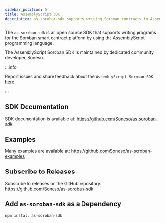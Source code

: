 ```yaml
---
sidebar_position: 5
title: AssemblyScript SDK
description: as-soroban-sdk supports writing Soroban contracts in AssemblyScript.
---
```


The `as-soroban-sdk` is an open source SDK that supports writing programs for the Soroban smart contract platform by using the AssemblyScript programming language.

The AssemblyScript Soroban SDK is maintained by dedicated community developer, Soneso.

:::info

Report issues and share feedback about the `AssemblyScript Soroban SDK`
[here](https://github.com/Soneso/as-soroban-sdk/issues/new).

:::

## SDK Documentation

SDK documentation is available at:
https://github.com/Soneso/as-soroban-sdk

## Examples

Many examples are available at:
https://github.com/Soneso/as-soroban-examples

## Subscribe to Releases

Subscribe to releases on the GitHub repository:
https://github.com/Soneso/as-soroban-sdk

## Add `as-soroban-sdk` as a Dependency

`npm install as-soroban-sdk`
